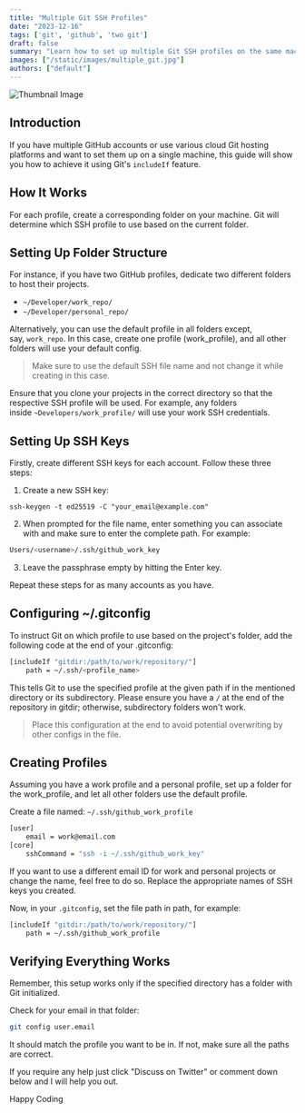 ```yaml
---
title: "Multiple Git SSH Profiles"
date: "2023-12-16"
tags: ['git', 'github', 'two git']
draft: false
summary: "Learn how to set up multiple Git SSH profiles on the same machine in an easy and clean way."
images: ["/static/images/multiple_git.jpg"]
authors: ["default"]
---
```



![Thumbnail Image](/static/images/multiple_git.jpg)

<UnsplashPhotoInfo photoURL="https://unsplash.com/photos/black-and-white-penguin-toy-wX2L8L-fGeA" author="Roman Synkevych" />

## Introduction

If you have multiple GitHub accounts or use various cloud Git hosting platforms and want to set them up on a single machine, this guide will show you how to achieve it using Git's `includeIf` feature.

## How It Works

For each profile, create a corresponding folder on your machine. Git will determine which SSH profile to use based on the current folder.

## Setting Up Folder Structure

For instance, if you have two GitHub profiles, dedicate two different folders to host their projects.

- `~/Developer/work_repo/`
- `~/Developer/personal_repo/`

Alternatively, you can use the default profile in all folders except, say, `work_repo`. In this case, create one profile (work\_profile), and all other folders will use your default config.

> Make sure to use the default SSH file name and not change it while creating in this case.

Ensure that you clone your projects in the correct directory so that the respective SSH profile will be used. For example, any folders inside `~Developers/work_profile/` will use your work SSH credentials.

## Setting Up SSH Keys

Firstly, create different SSH keys for each account. Follow these three steps:

1. Create a new SSH key:

```shell
ssh-keygen -t ed25519 -C "your_email@example.com"
```
2. When prompted for the file name, enter something you can associate with and make sure to enter the complete path. For example:

```bash
Users/<username>/.ssh/github_work_key
```
3. Leave the passphrase empty by hitting the Enter key.

Repeat these steps for as many accounts as you have.

## Configuring ~/.gitconfig

To instruct Git on which profile to use based on the project's folder, add the following code at the end of your .gitconfig:

```bash
[includeIf "gitdir:/path/to/work/repository/"]
    path = ~/.ssh/<profile_name>
```

This tells Git to use the specified profile at the given path if in the mentioned directory or its subdirectory. Please ensure you have a `/` at the end of the repository in gitdir; otherwise, subdirectory folders won't work.

> Place this configuration at the end to avoid potential overwriting by other configs in the file.

## Creating Profiles

Assuming you have a work profile and a personal profile, set up a folder for the work\_profile, and let all other folders use the default profile.

Create a file named: `~/.ssh/github_work_profile`

```bash
[user]
    email = work@email.com
[core]
    sshCommand = "ssh -i ~/.ssh/github_work_key"
```

If you want to use a different email ID for work and personal projects or change the name, feel free to do so. Replace the appropriate names of SSH keys you created.

Now, in your `.gitconfig`, set the file path in path, for example:

```bash
[includeIf "gitdir:/path/to/work/repository/"]
    path = ~/.ssh/github_work_profile
```

## Verifying Everything Works

Remember, this setup works only if the specified directory has a folder with Git initialized.

Check for your email in that folder:

```bash
git config user.email
```

It should match the profile you want to be in. If not, make sure all the paths are correct.

If you require any help just click "Discuss on Twitter" or comment down below and I will help you out.

Happy Coding